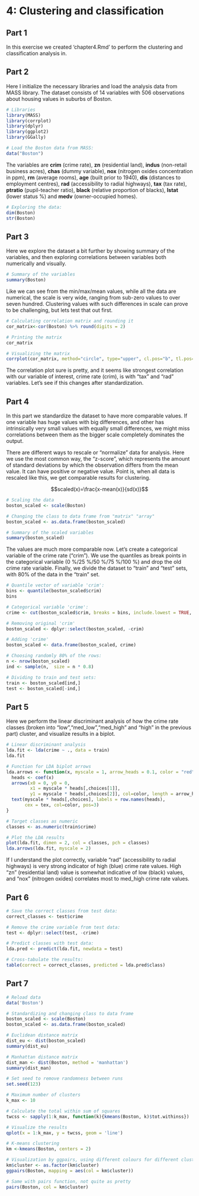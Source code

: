 # 4: Clustering and classification
## Part 1

In this exercise we created ‘chapter4.Rmd’ to perform the clustering and classification analysis in.

## Part 2

Here I initialize the necessary libraries and load the analysis data from MASS library. The dataset consists of 14 variables with 506 observations about housing values in suburbs of Boston.

```r
# Libraries
library(MASS)
library(corrplot)
library(dplyr)
library(ggplot2)
library(GGally)

# Load the Boston data from MASS:
data("Boston")

```

The variables are **crim** (crime rate), **zn** (residential land), **indus** (non-retail business acres), **chas** (dummy variable), **nox** (nitrogen oxides concentration in ppm), **rm** (average rooms), **age** (built prior to 1940), **dis** (distances to employment centres), **rad** (accessibility to radial highways), **tax** (tax rate), **ptratio** (pupil-teacher ratio), **black** (relative proportion of blacks), **lstat** (lower status %) and **medv** (owner-occupied homes).

```r
# Exploring the data:
dim(Boston)
str(Boston)

```

## Part 3

Here we explore the dataset a bit further by showing summary of the variables, and then exploring correlations between variables both numerically and visually.

```r
# Summary of the variables
summary(Boston)
```
Like we can see from the min/max/mean values, while all the data are numerical, the scale is very wide, ranging from sub-zero values to over seven hundred. Clustering values with such differences in scale can prove to be challenging, but lets test that out first. 

```r

# Calculating correlation matrix and rounding it
cor_matrix<-cor(Boston) %>% round(digits = 2)

# Printing the matrix
cor_matrix

# Visualizing the matrix
corrplot(cor_matrix, method="circle", type="upper", cl.pos="b", tl.pos="d", tl.cex = 0.6)

```
The correlation plot sure is pretty, and it seems like strongest correlation with our variable of interest, crime rate (crim), is with "tax" and "rad" variables. Let's see if this changes after standardization.


## Part 4

In this part we standardize the dataset to have more comparable values. If one variable has huge values with big differences, and other has intrinsically very small values with equally small differences, we might miss correlations between them as the bigger scale completely dominates the output. 

There are different ways to rescale or "normalize" data for analysis. Here we use the most common way, the "z-score", which represents the amount of standard deviations by which the observation differs from the mean value. It can have positive or negative value. Point is, when all data is rescaled like this, we get comparable results for clustering.

$$scaled(x)=\frac{x-mean(x)}{sd(x)}$$

```r
# Scaling the data
boston_scaled <- scale(Boston)

# Changing the class to data frame from "matrix" "array"
boston_scaled <- as.data.frame(boston_scaled)

# Summary of the scaled variables
summary(boston_scaled)
```
The values are much more comparable now. Let's create a categorical variable of the crime rate ("crim"). We use the quantiles as break points in the categorical variable (0 %/25 %/50 %/75 %/100 %) and drop the old crime rate variable. Finally, we divide the dataset to "train" and "test" sets, with 80% of the data in the "train" set.

```r
# Quantile vector of variable 'crim':
bins <- quantile(boston_scaled$crim)
bins

# Categorical variable 'crime':
crime <- cut(boston_scaled$crim, breaks = bins, include.lowest = TRUE, label = c("low","med_low","med_high","high"))

# Removing original 'crim'
boston_scaled <- dplyr::select(boston_scaled, -crim)

# Adding 'crime'
boston_scaled <- data.frame(boston_scaled, crime)

# Choosing randomly 80% of the rows:
n <- nrow(boston_scaled)
ind <- sample(n,  size = n * 0.8)

# Dividing to train and test sets:
train <- boston_scaled[ind,]
test <- boston_scaled[-ind,]
```

## Part 5

Here we perform the linear discriminant analysis of how the crime rate classes (broken into "low","med_low","med_high" and "high" in the previous part) cluster, and visualize results in a biplot. 

```r
# Linear discriminant analysis
lda.fit <- lda(crime ~ ., data = train)
lda.fit

# Function for LDA biplot arrows
lda.arrows <- function(x, myscale = 1, arrow_heads = 0.1, color = "red", tex = 0.75, choices = c(1,2)){
  heads <- coef(x)
  arrows(x0 = 0, y0 = 0, 
         x1 = myscale * heads[,choices[1]], 
         y1 = myscale * heads[,choices[2]], col=color, length = arrow_heads)
  text(myscale * heads[,choices], labels = row.names(heads), 
       cex = tex, col=color, pos=3)
}

# Target classes as numeric
classes <- as.numeric(train$crime)

# Plot the LDA results
plot(lda.fit, dimen = 2, col = classes, pch = classes)
lda.arrows(lda.fit, myscale = 2)

```

If I understand the plot correctly, variable "rad" (accessibility to radial highways) is very strong indicator of high (blue) crime rate values. High "zn" (residential land) value is somewhat indicative of low (black) values, and "nox" (nitrogen oxides) correlates most to med_high crime rate values.

## Part 6

```r
# Save the correct classes from test data:
correct_classes <- test$crime

# Remove the crime variable from test data:
test <- dplyr::select(test, -crime)

# Predict classes with test data:
lda.pred <- predict(lda.fit, newdata = test)

# Cross-tabulate the results:
table(correct = correct_classes, predicted = lda.pred$class)

```

## Part 7

```r
# Reload data
data('Boston')

# Standardizing and changing class to data frame
boston_scaled <- scale(Boston)
boston_scaled <- as.data.frame(boston_scaled)

# Euclidean distance matrix
dist_eu <- dist(boston_scaled)
summary(dist_eu)

# Manhattan distance matrix
dist_man <- dist(Boston, method = 'manhattan')
summary(dist_man)

# Set seed to remove randomness between runs
set.seed(123)

# Maximum number of clusters
k_max <- 10

# Calculate the total within sum of squares
twcss <- sapply(1:k_max, function(k){kmeans(Boston, k)$tot.withinss})

# Visualize the results
qplot(x = 1:k_max, y = twcss, geom = 'line')

# K-means clustering
km <-kmeans(Boston, centers = 2)

# Visualization by ggpairs, using different colours for different clusters 
km$cluster <- as.factor(km$cluster)
ggpairs(Boston, mapping = aes(col = km$cluster))

# Same with pairs function, not quite as pretty
pairs(Boston, col = km$cluster)

```


